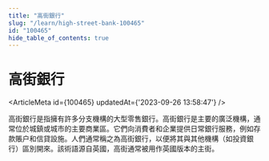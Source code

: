 ```yaml
---
title: "高街銀行"
slug: "/learn/high-street-bank-100465"
id: "100465"
hide_table_of_contents: true
---
```



# 高街銀行

<ArticleMeta id={100465} updatedAt={'2023-09-26 13:58:47'} />
<div className='border-solid border-b border-t-0 my-4 border-[var(--ifm-color-gray-300)]' />

高街銀行是指擁有許多分支機構的大型零售銀行。高街銀行是主要的廣泛機構，通常位於城鎮或城市的主要商業區。它們向消費者和企業提供日常銀行服務，例如存款賬户和信貸設施。人們通常稱之為高街銀行，以便將其與其他機構（如投資銀行）區別開來。該術語源自英國，高街通常被用作英國版本的主街。
